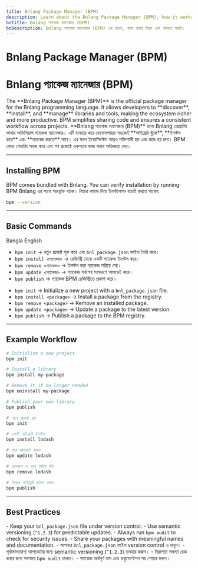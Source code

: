 ```yaml
---
title: Bnlang Package Manager (BPM)
description: Learn about the Bnlang Package Manager (BPM), how it works, and how to use it effectively.
bnTitle: Bnlang প্যাকেজ ম্যানেজার (BPM)
bnDescription: Bnlang প্যাকেজ ম্যানেজার (BPM) এর ধারণা, কাজ করার নিয়ম এবং ব্যবহার পদ্ধতি।
---
```


# <I18nEnglish>Bnlang Package Manager (BPM)</I18nEnglish>
# <I18nBangla>Bnlang প্যাকেজ ম্যানেজার (BPM)</I18nBangla>

<I18nEnglish>
The **Bnlang Package Manager (BPM)** is the official package manager for the Bnlang programming language.  
It allows developers to **discover**, **install**, and **manage** libraries and tools, making the ecosystem richer and more productive.  
BPM simplifies sharing code and ensures a consistent workflow across projects.
</I18nEnglish>

<I18nBangla>
**Bnlang প্যাকেজ ম্যানেজার (BPM)** হলো Bnlang প্রোগ্রামিং ভাষার অফিসিয়াল প্যাকেজ ম্যানেজার।  
এটি ব্যবহার করে ডেভেলপাররা সহজেই **লাইব্রেরি খুঁজে**, **ইনস্টল করে** এবং **ম্যানেজ করতে** পারে।  
এর ফলে ইকোসিস্টেম আরও শক্তিশালী হয় এবং কাজ হয় দ্রুত।  
BPM কোড শেয়ারিং সহজ করে এবং সব প্রজেক্টে একসাথে কাজ করার অভিজ্ঞতা দেয়।
</I18nBangla>

---

## Installing BPM

<I18nEnglish>
BPM comes bundled with Bnlang. You can verify installation by running:
</I18nEnglish>

<I18nBangla>
BPM Bnlang এর সাথে অন্তর্ভুক্ত থাকে। নিচের কমান্ড দিয়ে ইনস্টলেশন যাচাই করতে পারেন:
</I18nBangla>

```sh
bpm --version
```

---

## Basic Commands

<Tabs defaultValue="bangla" className="w-full">
  <TabsList>
    <TabsTrigger value="bangla">Bangla</TabsTrigger>
    <TabsTrigger value="english">English</TabsTrigger>
  </TabsList>

  <TabsContent value="bangla">
    <ul>
      <li><code>bpm init</code> → নতুন প্রজেক্ট শুরু করে এবং <code>bnl_package.json</code> ফাইল তৈরি করে।</li>
      <li><code>bpm install &lt;প্যাকেজ&gt;</code> → রেজিস্ট্রি থেকে একটি প্যাকেজ ইনস্টল করে।</li>
      <li><code>bpm remove &lt;প্যাকেজ&gt;</code> → ইনস্টল করা প্যাকেজ সরিয়ে দেয়।</li>
      <li><code>bpm update &lt;প্যাকেজ&gt;</code> → প্যাকেজ সর্বশেষ সংস্করণে আপডেট করে।</li>
      <li><code>bpm publish</code> → প্যাকেজ BPM রেজিস্ট্রিতে প্রকাশ করে।</li>
    </ul>
  </TabsContent>

  <TabsContent value="english">
    <ul>
      <li><code>bpm init</code> → Initialize a new project with a <code>bnl_package.json</code> file.</li>
      <li><code>bpm install &lt;package&gt;</code> → Install a package from the registry.</li>
      <li><code>bpm remove &lt;package&gt;</code> → Remove an installed package.</li>
      <li><code>bpm update &lt;package&gt;</code> → Update a package to the latest version.</li>
      <li><code>bpm publish</code> → Publish a package to the BPM registry.</li>
    </ul>
  </TabsContent>
</Tabs>

---

## Example Workflow

<I18nEnglish>

```sh
# Initialize a new project
bpm init

# Install a library
bpm install my-package

# Remove it if no longer needed
bpm uninstall my-package

# Publish your own library
bpm publish
```
</I18nEnglish>

<I18nBangla>

```sh
# নতুন প্রজেক্ট শুরু
bpm init

# একটি লাইব্রেরি ইনস্টল
bpm install lodash

# পরে আপডেট করুন
bpm update lodash

# প্রয়োজন না হলে সরিয়ে দিন
bpm remove lodash

# নিজের লাইব্রেরি প্রকাশ করুন
bpm publish
```
</I18nBangla>

---

## Best Practices

<I18nEnglish>
- Keep your <code>bnl_package.json</code> file under version control.  
- Use semantic versioning (<code>^1.2.3</code>) for predictable updates.  
- Always run <code>bpm audit</code> to check for security issues.  
- Share your packages with meaningful names and documentation.
</I18nEnglish>

<I18nBangla>
- আপনার <code>bnl_package.json</code> ফাইল version control এ রাখুন।  
- পূর্বাভাসযোগ্য আপডেটের জন্য semantic versioning (<code>^1.2.3</code>) ব্যবহার করুন।  
- নিরাপত্তা সমস্যা চেক করার জন্য সবসময় <code>bpm audit</code> চালান।  
- প্যাকেজ অর্থপূর্ণ নাম এবং ডকুমেন্টেশন সহ শেয়ার করুন।
</I18nBangla>
